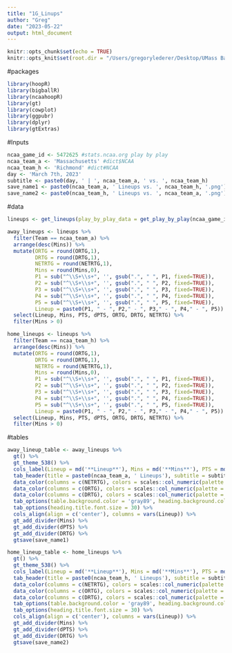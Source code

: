 ```yaml
---
title: "1G_Linups"
author: "Greg"
date: "2023-05-22"
output: html_document
---
```


```r
knitr::opts_chunk$set(echo = TRUE)
knitr::opts_knit$set(root.dir = "/Users/gregorylederer/Desktop/UMass Basketball")
```

#packages
```r
library(hoopR)
library(bigballR)
library(ncaahoopR)
library(gt)
library(cowplot)
library(ggpubr)
library(dplyr)
library(gtExtras)
```

#Inputs
```r
ncaa_game_id <- 5472625 #stats.ncaa.org play by play
ncaa_team_a <- 'Massachusetts' #dict$NCAA
ncaa_team_h <- 'Richmond' #dict#NCAA
day <- 'March 7th, 2023'
subtitle <- paste0(day, ' | ', ncaa_team_a, ' vs. ', ncaa_team_h)
save_name1 <- paste0(ncaa_team_a, ' Lineups vs. ', ncaa_team_h, '.png')
save_name2 <- paste0(ncaa_team_h, ' Lineups vs. ', ncaa_team_a, '.png')
```

#data
```r
lineups <- get_lineups(play_by_play_data = get_play_by_play(ncaa_game_id), include_transition = T)

away_lineups <- lineups %>%
  filter(Team == ncaa_team_a) %>%
  arrange(desc(Mins)) %>%
  mutate(ORTG = round(ORTG,1),
         DRTG = round(DRTG,1),
         NETRTG = round(NETRTG,1),
         Mins = round(Mins,0),
         P1 = sub("^\\S+\\s+", '', gsub(".", " ", P1, fixed=TRUE)),
         P2 = sub("^\\S+\\s+", '', gsub(".", " ", P2, fixed=TRUE)),
         P3 = sub("^\\S+\\s+", '', gsub(".", " ", P3, fixed=TRUE)),
         P4 = sub("^\\S+\\s+", '', gsub(".", " ", P4, fixed=TRUE)),
         P5 = sub("^\\S+\\s+", '', gsub(".", " ", P5, fixed=TRUE)),
         Lineup = paste0(P1, " - ", P2," - ", P3," - ", P4," - ", P5)) %>%
  select(Lineup, Mins, PTS, dPTS, ORTG, DRTG, NETRTG) %>%
  filter(Mins > 0)

home_lineups <- lineups %>%
  filter(Team == ncaa_team_h) %>%
  arrange(desc(Mins)) %>%
  mutate(ORTG = round(ORTG,1),
         DRTG = round(DRTG,1),
         NETRTG = round(NETRTG,1),
         Mins = round(Mins,0),
         P1 = sub("^\\S+\\s+", '', gsub(".", " ", P1, fixed=TRUE)),
         P2 = sub("^\\S+\\s+", '', gsub(".", " ", P2, fixed=TRUE)),
         P3 = sub("^\\S+\\s+", '', gsub(".", " ", P3, fixed=TRUE)),
         P4 = sub("^\\S+\\s+", '', gsub(".", " ", P4, fixed=TRUE)),
         P5 = sub("^\\S+\\s+", '', gsub(".", " ", P5, fixed=TRUE)),
         Lineup = paste0(P1, " - ", P2," - ", P3," - ", P4," - ", P5)) %>%
  select(Lineup, Mins, PTS, dPTS, ORTG, DRTG, NETRTG) %>%
  filter(Mins > 0)
```

#tables
```r
away_lineup_table <- away_lineups %>%
  gt() %>%
  gt_theme_538() %>%
  cols_label(Lineup = md('**Lineup**'), Mins = md('**Mins**'), PTS = md('**Pts**'), dPTS = md('**Opp. Pts**'), ORTG = md('**ORtg.**'), DRTG = md('**DRtg.**'), NETRTG = md('**Net Rtg.**')) %>%
  tab_header(title = paste0(ncaa_team_a, ' Lineups'), subtitle = subtitle) %>%
  data_color(columns = c(NETRTG), colors = scales::col_numeric(palette = paletteer::paletteer_d(palette = "RColorBrewer::RdYlGn", direction  = 1) %>% as.character(), domain = c(min(lineups$NETRTG),max(lineups$NETRTG)), na.color = "#00441BFF")) %>%
  data_color(columns = c(ORTG), colors = scales::col_numeric(palette = paletteer::paletteer_d(palette = "RColorBrewer::RdYlGn", direction  = 1) %>% as.character(), domain = c(min(lineups$ORTG),max(lineups$ORTG)), na.color = "#00441BFF")) %>%
  data_color(columns = c(DRTG), colors = scales::col_numeric(palette = paletteer::paletteer_d(palette = "RColorBrewer::RdYlGn", direction  = 1) %>% as.character(), domain = c(min(lineups$DRTG),max(lineups$DRTG)), na.color = "#00441BFF")) %>%
  tab_options(table.background.color = 'gray89', heading.background.color = 'gray89', column_labels.background.color = 'gray89') %>%
  tab_options(heading.title.font.size = 30) %>%
  cols_align(align = c('center'), columns = vars(Lineup)) %>%
  gt_add_divider(Mins) %>%
  gt_add_divider(dPTS) %>%
  gt_add_divider(DRTG) %>%
  gtsave(save_name1)

home_lineup_table <- home_lineups %>%
  gt() %>%
  gt_theme_538() %>%
  cols_label(Lineup = md('**Lineup**'), Mins = md('**Mins**'), PTS = md('**Pts**'), dPTS = md('**Opp. Pts**'), ORTG = md('**ORtg.**'), DRTG = md('**DRtg.**'), NETRTG = md('**Net Rtg.**')) %>%
  tab_header(title = paste0(ncaa_team_h, ' Lineups'), subtitle = subtitle) %>%
  data_color(columns = c(NETRTG), colors = scales::col_numeric(palette = paletteer::paletteer_d(palette = "RColorBrewer::RdYlGn", direction  = 1) %>% as.character(), domain = c(min(lineups$NETRTG),max(lineups$NETRTG)), na.color = "#00441BFF")) %>%
  data_color(columns = c(ORTG), colors = scales::col_numeric(palette = paletteer::paletteer_d(palette = "RColorBrewer::RdYlGn", direction  = 1) %>% as.character(), domain = c(min(lineups$ORTG),max(lineups$ORTG)), na.color = "#00441BFF")) %>%
  data_color(columns = c(DRTG), colors = scales::col_numeric(palette = paletteer::paletteer_d(palette = "RColorBrewer::RdYlGn", direction  = 1) %>% as.character(), domain = c(min(lineups$DRTG),max(lineups$DRTG)), na.color = "#00441BFF")) %>%
  tab_options(table.background.color = 'gray89', heading.background.color = 'gray89', column_labels.background.color = 'gray89') %>%
  tab_options(heading.title.font.size = 30) %>%
  cols_align(align = c('center'), columns = vars(Lineup)) %>%
  gt_add_divider(Mins) %>%
  gt_add_divider(dPTS) %>%
  gt_add_divider(DRTG) %>%
  gtsave(save_name2)
```

